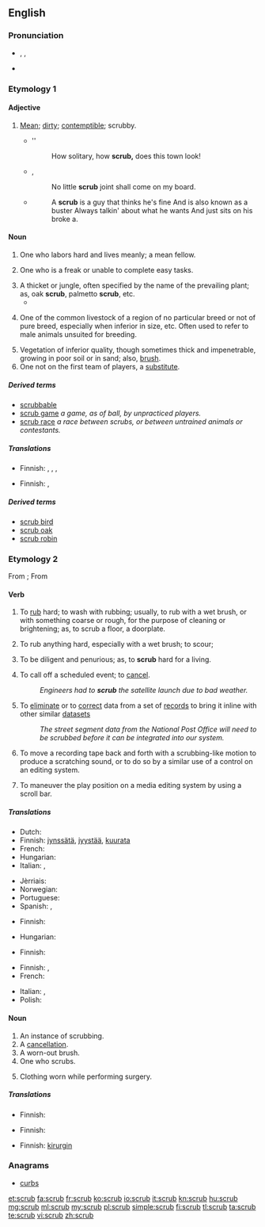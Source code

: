 {{wikipedia|dab=scrub}}
==English==
{{rfc|derived terms need to be split; modernise, check senses seemingly from MW1913}}

===Pronunciation===
* {{enPR|skrŭb}}, {{IPA|/skɹʌb/}}, {{X-SAMPA|/skr\Vb/}}
* {{rhymes|ʌb}}

===Etymology 1===
{{etystub}}

====Adjective====
{{en-adj}}

# [[mean|Mean]]; [[dirty]]; [[contemptible]]; scrubby.
#* {{rfdate}}'' {{w|Walpole}}
#*: How solitary, how '''scrub,''' does this town look!
#* {{rfdate}}, {{w|Jonathan Swift}}
#*: No little '''scrub''' joint shall come on my board.
#* {{rfdate}} {{w|Chilli}}
#*: A '''scrub''' is a guy that thinks he's fine And is also known as a buster Always talkin' about what he wants And just sits on his broke a.

====Noun====
{{en-noun}}

# One who labors hard and lives meanly; a mean fellow.
#: {{usex|We should go there in as proper a manner possible; nor altogether like the '''scrubs''' about us.}}
# One who is a freak or unable to complete easy tasks.
#: {{usex|You are such a '''scrub'''! Instead of washing the dishes you put the used food on your face!}}
# A thicket or jungle, often specified by the name of the prevailing plant; as, oak '''scrub''', palmetto '''scrub''', etc.
#*{{quote-book|year=1913|author={{w|Joseph C. Lincoln}}|chapter=1
|title=[http://openlibrary.org/works/OL5535161W Mr. Pratt's Patients]|chapter=1
|passage=I stumbled along through the young pines and huckleberry bushes. Pretty soon I struck into a sort of path that, I cal'lated, might lead to the road I was hunting for. It twisted and turned, and, the first thing I knew, made a sudden bend around a bunch of bayberry '''scrub''' and opened out into a big clear space like a lawn.}}
# {{context|US|stock breeding|lang=en}} One of the common livestock of a region of no particular breed or not of pure breed, especially when inferior in size, etc. Often used to refer to male animals unsuited for breeding.
# Vegetation of inferior quality, though sometimes thick and impenetrable, growing in poor soil or in sand; also, [[brush]].
# One not on the first team of players, a [[substitute]].

=====Derived terms=====
* [[scrubbable]]
* [[scrub game]] ''a game, as of ball, by unpracticed players.''
* [[scrub race]] ''a race between scrubs, or between untrained animals or contestants.''

=====Translations=====
{{trans-top|one who labors hard and lives meanly; a mean fellow}}
{{trans-mid}}
{{trans-bottom}}

{{trans-top|something small and mean}}
{{trans-mid}}
{{trans-bottom}}

{{trans-top|a thicket or jungle}}
* Finnish: {{t-|fi|pensaikko}}, {{t-|fi|pusikko}}, {{t+|fi|puska}}, {{t-|fi|tiheikkö}}
{{trans-mid}}
{{trans-bottom}}

{{trans-top|one of the common livestock of a region of no particular breed or not of pure breed}}
{{trans-mid}}
{{trans-bottom}}

{{trans-top|vegetation of inferior quality}}
* Finnish: {{t+|fi|puska}}, {{t-|fi|pöheikkö}}
{{trans-mid}}
{{trans-bottom}}

=====Derived terms=====
* [[scrub bird]]
* [[scrub oak]]
* [[scrub robin]]

===Etymology 2===
From {{etyl|enm|en}} {{term|scrobben||groom a horse with a [[currycomb]]|lang=enm}}; From {{etyl|dum|en}} {{term|schrobben||clean by scrubbing|lang=dum}}

====Verb====
{{en-verb|scrub|b|ing}}

# {{context|transitive|lang=en}} To [[rub]] hard; to wash with rubbing; usually, to rub with a wet brush, or with something coarse or rough, for the purpose of cleaning or brightening; as, to scrub a floor, a doorplate.
# {{context|intransitive|lang=en}} To rub anything hard, especially with a wet brush; to scour;
# {{context|intransitive|figuratively|lang=en}} To be diligent and penurious; as, to '''scrub''' hard for a living.
# {{context|transitive|lang=en}} To call off a scheduled event; to [[cancel]].
#: ''Engineers had to '''scrub''' the satellite launch due to bad weather.''
# {{context|databases|transitive|lang=en}} To [[eliminate]] or to [[correct]] data from a set of [[record]]s to bring it inline with other similar [[dataset]]s
#: ''The street segment data from the National Post Office will need to be scrubbed before it can be integrated into our system.''
# {{context|audio|lang=en}} To move a recording tape back and forth with a scrubbing-like motion to produce a scratching sound, or to do so by a similar use of a control on an editing system.
# {{context|audio|video|lang=en}} To maneuver the play position on a media editing system by using a scroll bar.

=====Translations=====
{{trans-top|to rub hard}}
* Dutch: {{t+|nl|schrobben}}
* Finnish: [[jynssätä]], [[jyystää]], [[kuurata]]
* French: {{t+|fr|crosser}}
* Hungarian: {{t+|hu|sikál}}
* Italian: {{t-|it|sfregare}}, {{t+|it|strofinare}}
{{trans-mid}}
* Jèrriais: {{tø|roa-jer|scrober}}
* Norwegian: {{t-|no|skrubbe}}
* Portuguese: {{t+|pt|esfregar}}
* Spanish: {{t+|es|fregar}}, {{t+|es|tallar}} {{qualifier|Mexico}}
{{trans-bottom}}

{{trans-top|to rub anything hard}}
* Finnish: {{t-|fi|jynssätä}}
{{trans-mid}}
* Hungarian: {{t+|hu|sikál}}
{{trans-bottom}}

{{trans-top|to be diligent and penurious}}
* Finnish: {{t-|fi|puurtaa}}
{{trans-mid}}
{{trans-bottom}}

{{trans-top|to call off a scheduled event; to cancel}}
* Finnish: {{t-|fi|perua}}, {{t+|fi|peruuttaa}}
* French: {{t+|fr|annuler}}
{{trans-mid}}
* Italian: {{t+|it|disdire}}, {{t+|it|annullare}}
* Polish: {{t+|pl|odwołać}}
{{trans-bottom}}

====Noun====
{{en-noun}}

# An instance of scrubbing.
# A [[cancellation]].
# A worn-out brush.
# One who scrubs.
# {{context|medicine|in the plural|lang=en}} Clothing worn while performing surgery.

=====Translations=====
{{trans-top|instance of scrubbing}}
* Finnish: {{t-|fi|jynssäys}}
{{trans-mid}}
{{trans-bottom}}

{{trans-see|cancellation}}

{{trans-top|worn-out brush}}
{{trans-mid}}
{{trans-bottom}}

{{trans-top|one who scrubs}}
* Finnish: {{t-|fi|jynssääjä}}
{{trans-mid}}
{{trans-bottom}}

{{trans-top|clothing worn in surgery}}
* Finnish: [[kirurgi#Finnish|kirurgin]] {{t+|fi|asu}}
{{trans-mid}}
{{trans-bottom}}

===Anagrams===

* [[curbs#English|curbs]]

[[et:scrub]]
[[fa:scrub]]
[[fr:scrub]]
[[ko:scrub]]
[[io:scrub]]
[[it:scrub]]
[[kn:scrub]]
[[hu:scrub]]
[[mg:scrub]]
[[ml:scrub]]
[[my:scrub]]
[[pl:scrub]]
[[simple:scrub]]
[[fi:scrub]]
[[tl:scrub]]
[[ta:scrub]]
[[te:scrub]]
[[vi:scrub]]
[[zh:scrub]]